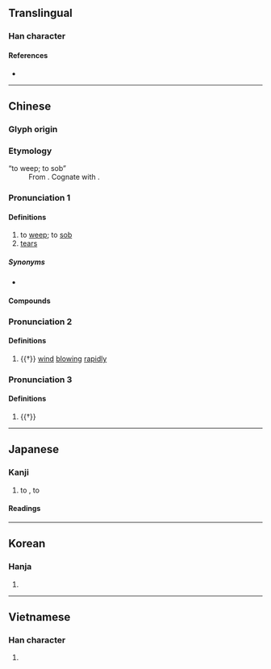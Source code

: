 {{character info}}
==Translingual==

===Han character===
{{Han char|rn=85|rad=水|as=05|sn=8|four=30118|canj=EYT|ids=⿰氵立}}

====References====
* {{Han ref|kx=0617.090|dkj=17309|dj=1012.070|hdz=31593.020|uh=6CE3|ud=27875|bh=AA5F|bd=43615}}

----

==Chinese==
{{zh-forms}}

===Glyph origin===
{{Han etym}}

===Etymology===
; “to weep; to sob”
: From {{inh|zh|sit-pro|*krap||to [[weep]]}}. Cognate with {{cog|bo|ཁྲབ་ཁྲབ||[[weeper]]}}.

===Pronunciation 1===
{{zh-pron
|m=qì
|c=jap1
|h=pfs=
|md=
|mn=khip
|mn-t=kib4
|w=
|mc=y
|oc=y
|cat=v,n
}}

====Definitions====
{{zh-hanzi}}

# to [[weep]]; to [[sob]]
# [[tear]]s

=====Synonyms=====
* {{s|to weep}}
{{zh-syn-saurus|哭泣}}
{{zh-dial|哭}}

====Compounds====
{{zh-der|哭泣|泣不成聲|啜泣|悲泣|抽泣|喜極而泣|泣下如雨|可歌可泣|涕泣|哀泣|掩面而泣|垂泣|牛衣對泣|泣諫|如泣如訴|對泣|伯俞泣杖|向隅而泣|如訴如泣|孟宗泣筍|剖肝泣血|吞聲飲泣|向隅獨泣|下車泣罪|泣血漣如|泣笑敘闊|楚囚對泣|痛心泣血|掩泣|斂笑而泣|泣禱|泣血椎心|擲刀對泣|稽顙泣血|泣血捶膺|相擁而泣|暗泣|泣珠|新亭對泣|泣血稽顙|枕戈泣血|泣愬|泫然欲泣|疼心泣血|泣涕|狐死兔泣|泣鬼神|皋魚之泣|泣血|抿泣|泣訴|泣血枕戈|泣罪|泣淚成珠|泣杖|泣下沾襟|泣別虞姬|椎心泣血|泣如雨下|茹泣吞悲|飲泣吞聲|飲泣|銜泣|虛引猿泣|號泣}}

===Pronunciation 2===
{{zh-pron
|m=lì
|dial=n
|cat=a
}}

====Definitions====
{{zh-hanzi}}

# {{†}} {{lb|zh|ideophonic}} [[wind]] [[blow]]ing [[rapidly]]

===Pronunciation 3===
{{zh-pron
|m=sè
|dial=n
|cat=a
}}

====Definitions====
{{zh-hanzi}}

# {{†}} {{zh-alt-form|澀}}

----

==Japanese==

===Kanji===
{{ja-kanji|grade=4|rs=水05}}

# to {{l|en|cry}}, to {{l|en|weep}}

====Readings====
{{ja-readings
|goon=こう<こふ
|kanon=きゅう<きふ
|kun=な-く, な-き
}}

----

==Korean==

===Hanja===
{{ko-hanja|hangeul=읍}}

# {{rfdef|ko|sort=水05}}

----

==Vietnamese==

===Han character===
{{vi-readings|reading=khắp, khấp, lớp, rắp, rập, khóc|rs=水05}}

# {{rfdef|vi}}